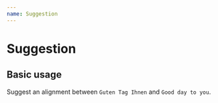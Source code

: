```yaml
---
name: Suggestion
---
```



# Suggestion

<Props of={Suggestion}/>

## Basic usage

Suggest an alignment between `Guten Tag Ihnen` and `Good day to you`. 

<Playground>
    <SuggestionProvider source="Guten Tag Ihnen"
                        target="Good day to you">
        <Suggestion/>
    </SuggestionProvider>
</Playground>